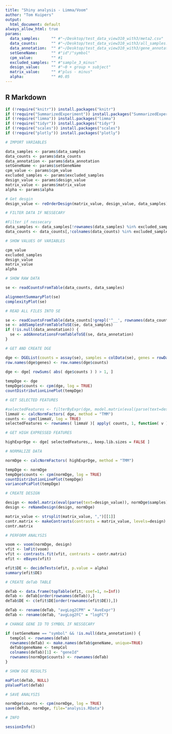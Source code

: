 ```yaml
---
title: "Shiny analysis - Limma/Voom"
author: "Tom Kuipers"
output:
  html_document: default
always_allow_html: true
params:
  data_samples:     "" #"~/Desktop/test_data_view310_with3/meta2.csv"
  data_counts:      "" #"~/Desktop/test_data_view310_with3/all_samples.fragments_per_gene.tsv"
  data_annotation:  "" #"~/Desktop/test_data_view310_with3/gene_annotation.tsv"
  setGeneName:      "" #"id"/"symbol"
  cpm_value:        "" #1
  excluded_samples: "" #"sample_3_minus"
  design_value:     "" #"~0 + group + subject"
  matrix_value:     "" #"plus - minus"
  alpha:            "" #0.05
---
```



## R Markdown


```r

if (!require("knitr")) install.packages("knitr")
if (!require("SummarizedExperiment")) install.packages("SummarizedExperiment")
if (!require("limma")) install.packages("limma")
if (!require("tidyr")) install.packages("tidyr")
if (!require("scales")) install.packages("scales")
if (!require("plotly")) install.packages("plotly")

```


```r
# IMPORT VARIABLES

data_samples <- params$data_samples
data_counts <- params$data_counts
data_annotation <- params$data_annotation
setGeneName <- params$setGeneName
cpm_value <- params$cpm_value
excluded_samples <- params$excluded_samples
design_value <- params$design_value
matrix_value <- params$matrix_value
alpha <- params$alpha

# Get desgin
design_value <- reOrderDesign(matrix_value, design_value, data_samples)

```


```r
# FILTER DATA IF NESSECARY

#Filter if nessecary
data_samples <- data_samples[!rownames(data_samples) %in% excluded_samples,]
data_counts <- data_counts[,!colnames(data_counts) %in% excluded_samples]

```



```r
# SHOW VALUES OF VARIABLES

cpm_value
excluded_samples
design_value
matrix_value
alpha

```


```r
# SHOW RAW DATA

se <- readCountsFromTable(data_counts, data_samples)

alignmentSummaryPlot(se)
complexityPlot(se)

```


```r
# READ ALL FILES INTO SE

se <- readCountsFromTable(data_counts[!grepl('^__', rownames(data_counts)),], data_samples)
se <- addSamplesFromTableToSE(se, data_samples)
if (!is.null(data_annotation)) {
  se <- addAnnotationsFromTableToSE(se, data_annotation)
}

```


```r
# GET AND CREATE DGE

dge <- DGEList(counts = assay(se), samples = colData(se), genes = rowData(se))
row.names(dge$genes) <- row.names(dge$counts)
  
dge <- dge[ rowSums( abs( dge$counts ) ) > 1, ]

tempDge <- dge
tempDge$counts <- cpm(dge, log = TRUE)
countDistributionLinePlot(tempDge)

```


```r
# GET SELECTED FEATURES

#selectedFeatures <- filterByExpr(dge, model.matrix(eval(parse(text=design_value)), dge$samples ))
limmaV <- calcNormFactors( dge, method = "TMM")
counts <- cpm(limmaV, log = TRUE)
selectedFeatures <- rownames( limmaV )[ apply( counts, 1, function( v ) sum( v >= cpm_value ) ) >= 1/4 * ncol( counts ) ]

```


```r
# GET HIGH EXPRESSED FEATURES

highExprDge <- dge[ selectedFeatures,, keep.lib.sizes = FALSE ]

```


```r
# NORMALIZE DATA

normDge <- calcNormFactors( highExprDge, method = "TMM")

tempDge <- normDge
tempDge$counts <- cpm(normDge, log = TRUE)
countDistributionLinePlot(tempDge)
variancePcaPlot(tempDge)

```


```r
# CREATE DESIGN

design <- model.matrix(eval(parse(text=design_value)), normDge$samples)
design <- reNameDesign(design, normDge)

matrix_value <- strsplit(matrix_value, ",")[[1]]
contr.matrix <- makeContrasts(contrasts = matrix_value, levels=design)
contr.matrix

```


```r
# PERFORM ANALYSIS

voom <- voom(normDge, design)
vfit <- lmFit(voom)
vfit <- contrasts.fit(vfit, contrasts = contr.matrix)
efit <- eBayes(vfit)

efit$DE <- decideTests(efit, p.value = alpha)
summary(efit$DE)

```


```r
# CREATE deTab TABLE

deTab <- data.frame(topTable(efit, coef=1, n=Inf))
deTab <- deTab[order(rownames(deTab)),]
deTab$DE <- c(efit$DE[order(rownames(efit$DE)),])

deTab <- rename(deTab, "avgLog2CPM" = "AveExpr")
deTab <- rename(deTab, "avgLog2FC" = "logFC")

```


```r
# CHANGE GENE ID TO SYMBOL IF NESSECARY

if (setGeneName == "symbol" && !is.null(data_annotation)) {
  tempCol <- rownames(deTab)
  rownames(deTab) <- make.names(deTab$geneName, unique=TRUE)
  deTab$geneName <- tempCol
  colnames(deTab)[1] <- "geneId"
  rownames(normDge$counts) <- rownames(deTab)
}

```


```r
# SHOW DGE RESULTS

maPlot(deTab, NULL)
pValuePlot(deTab)

```


```r
# SAVE ANALYSIS

normDge$counts <- cpm(normDge, log = TRUE)
save(deTab, normDge, file="analysis.RData")

```


```r
# INFO

sessionInfo()

```
